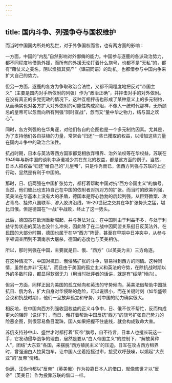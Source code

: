 ```yaml
---
---
---
```

title: 国内斗争、列强争夺与国权维护
---



而当时中国国内所处的乱世，对于外争国权而言，也有两方面的影响：

一方面，中国的“内乱”自然影响对外御侮的能力。中国参与逐鹿的各派政治势力，都不同程度地借助外援，而所有的外援无论打着什么旗号，也都不是“无私”的，都有“藉仗义之美名，阴以渔猎其资产”（谭嗣同语）的动机，也都借参与中国内争来扩大自己的势力。

但另一方面，逐鹿的各方为争取政治合法性，又都不同程度地把反对“帝国主义”（主要是国内对手所依附的列强）作为“政治正确”，并抨击对手的对外依附。在没有真正的多党宪政的情况下，这种互相抨击也形成了某种意义上的多元制约，从而确实也对各方扩大对外依附的可能性构成抑阻，不像大一统时代那样，无所顾忌的皇帝可以忽而向所有列强“同时宣战”，忽而又“量中华之物力，结与国之欢心”。

同时，各方列强的在华角逐，对他们各自的企图也是一个多元制约因素。尤其是，为了支持他们各自扶植的力量，常常会“归还”一些已攫取的权益，以增加这些力量在国内斗争中的政治合法性。

抗战时期，日本与英法等西方国家都竞相放弃租界、治外法权等在华权益，苏联在1949年与新中国的谈判中承诺减少其在东北的权益，都是这方面的例子。当然，日本人把权益“归还”给自己的“儿皇帝”，只是作秀而已，但西方列强与苏联的上述行动，显然是有利于中国的。

那时，日、俄两强在中国扩张势力，都打着帮助中国对抗“西方帝国主义”的旗号。当然，他们彼此也支持自己在中国的依附者对抗对方的扩张。而当时的欧美列强，英美法在华基本上没有大的矛盾，德国本是野心勃勃的后起列强，从巨野教案、攻占青岛、挂帅八国联军、渗入胶济沿线，19-20世纪之交其在华扩张势头之猛，堪比日俄。但是德国在“一战”中战败，终止了这一势头。

此后，德国虽在欧洲重新崛起，并与英法对立，在中国则由于利益不多，与处于利益守势状态的英法也没什么冲突，因此除了在二战中因同盟关系挺日反英法外，在民国的大部分时期，德国也属于在华“西方”阵营，甚至在早期中日冲突中，从参与李顿调查团到不满南京大屠杀，德国的态度也与英美相仿。

所以，那时列强在中国，主要就是日、俄、“西方”（以英美为主）三方角逐。

在这种情况下，中国对抗日、俄侵略扩张的斗争，容易得到西方的同情。这种同情，虽然也并非“无私”，而且由于美国的孤立主义和英法的守势，在除抗战时期以外的多数时段，都显得软弱无力（用当时批评者的话讲，就是有“绥靖”倾向）。

但另一方面，同样正因为美国的孤立倾向和英法的守势倾向，英美法借帮助中国抵抗日、俄为名，扩大自身对华侵略的危险，可以说很小，而在关键时刻（如华盛顿会议和抗战时期），他们一旦放弃孤立和守势，对中国的助力确实很大。

相反地，在中国向西方列强收回权益的正义斗争中，日、俄不仅不帮忙，反而构成更大的阻碍（说详下），而日、俄打着帮助中国反抗“西方”的旗号扩张自己势力的险恶企图，则很容易鱼目混珠，国人如果把握不住底线，就会构成致命大害。

苏俄支持孙中山、盛世才时都打着“反帝”旗号，自不待言，日本人也擅长玩这一手，它发动侵华战争的理由，居然是要从“白人帝国主义”的控制下，“解放黄种人”，团结“大东亚”各国，来摆脱“西方殖民主义”的压迫。日军在攻占西方租界时，曾强迫白人拉黄包车，让中国人坐着招摇过市，接受欢呼鼓噪，以煽起“大东亚”的“反帝”情绪。

伪满、汪伪也都以“反帝”（英美俄）作为投靠日本人的借口，就像盛世才以“反帝”（英美日）作为投靠苏联的借口一样。